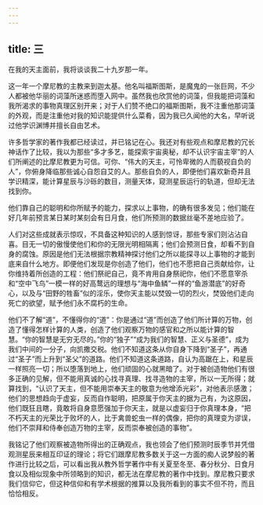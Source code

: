 ```yaml
---
---
---
```

title: 三
---

在我的天主面前，我将谈谈我二十九岁那一年。

这一年一个摩尼教的主教来到迦太基。他名叫福斯图斯，是魔鬼的一张巨网，不少人都被他华丽的词藻所迷惑而堕入网中。虽然我也欣赏他的词藻，但我能把词藻和我所渴求的事物真理区别开来；对于人们赞不绝口的福斯图斯，我不注重他那词藻的外观，而是注重他对我的知识能提供什么菜肴，因为我已久闻他的大名，早听说过他学识渊博并擅长自由艺术。

许多哲学家的著作我都已经读过，并已铭记在心。我还对有些观点和摩尼教的冗长神话作了比较，我以为那些“多才多艺，能探索宇宙奥秘，却不认识宇宙主宰”的人们所阐述的比摩尼教更为可信。可你、“伟大的天主，可怜卑微的人而藐视自负的人”，你俯身降临那些诚心自怨自艾的人。那些自负的人，即便他们喜欢新奇并且学识精深，能计算星辰与沙砾的数目，测量天体，窥测星辰运行的轨道，但却无法找到你。

他们靠自己的聪明和你所赋予的能力，探求以上事物，的确有很多发见；他们能在好几年前预言某日某时某刻会有日月食，他们所预测的数据丝毫不差地应验了。

人们对这些成就表示惊叹，不具备这种知识的人感到惊讶，那些专家们则沾沾自喜。目无一切的傲慢使他们和你的无限光明相隔离；他们会预测日食，却看不到自身的腐蚀。原因是他们无法根据宗教精神探讨他们之所以能探寻以上事物的才能到底来自什么地方。即便他们发现是你创造了他们，他们也不愿把自己贡献给你，让你维持着所创造的工程：他们祭祀自己，竟不肯用自身祭祀你，他们不愿意宰杀和“空中飞鸟”一模一样的好高鹜远的理想与“海中鱼鳞”一样的“鱼游潜底”的好奇心，以及与“田野的牲畜”似的淫乐，使你天主能以焚毁一切的烈火，焚毁他们走向死亡的欲望，赋予他们永不腐朽的生命。

他们不了解“道”，不懂得你的“道”：你是通过“道”而创造了他们所计算的万物，创造了懂得怎样计算的人类，创造了他们观察万物的感官和之所以能计算的智慧。“你的智慧是无穷无尽的。”你的“独子”“成为我们的智慧、正义与圣德”，成为我们中间的一分子，向凯撒交税。他们不知道这条从你自身下降到“圣子”，再通过“圣子”而上升到“圣父”的道路。他们不知道这条道路，自认为高踞在上，和星辰一样照亮一切；所以堕落到地上，他们顽固的心就黑暗了。对于被创造物他们有很多正确的见解，但不能用真诚的心找寻真理、找寻造物的主宰，所以一无所得；就算找到，“认识了天主，但不能用崇奉天主的敬意为他增添光彩”，对他表示感激；他们的思想趋向于虚妄，反而自作聪明，把原属于你天主的据为己有，为这原因，他们既狂且瞎，竟敢将自身意愿强加于你天主，就是以虚妄归于你真理本身，“把不朽天主的光荣比于败坏的人，比于禽兽蛇虫一样的偶像，把你的真理变为谬误，他们不崇拜和侍奉创造万物的主宰，反而崇奉被创造的事物”。

我铭记了他们观察被造物所得出的正确观点，我也领会了他们预测时辰季节并凭借观测星辰来相互印证的理论；将它们跟摩尼教多数关于这一方面的痴人说梦般的著作进行比较之后，可以看出我从教外哲学著作中有关夏至冬至、春分秋分、日食月食以及相似现象中所领略到的知识，都无法在摩尼教的著作中找到。摩尼教只要求我们信仰它，但这种信仰和有学术根据的推算以及我所看到的事实不但不符，而且恰恰相反。